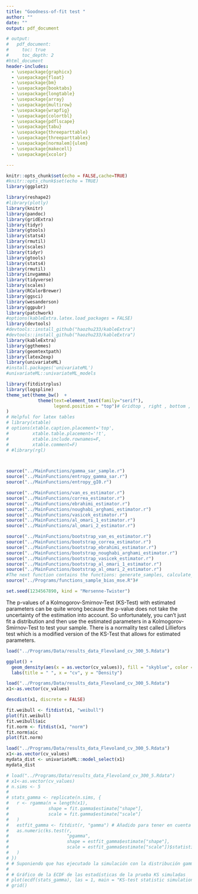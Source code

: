```yaml
---
title: "Goodness-of-fit test "
author: ""
date: ""
output: pdf_document

# output: 
#   pdf_document:
#     toc: true
#     toc_depth: 2
#html_document
header-includes:
  - \usepackage{graphicx}
  - \usepackage{float}
  - \usepackage{bm}
  - \usepackage{booktabs}
  - \usepackage{longtable}
  - \usepackage{array}
  - \usepackage{multirow}
  - \usepackage{wrapfig}
  - \usepackage{colortbl}
  - \usepackage{pdflscape}
  - \usepackage{tabu}
  - \usepackage{threeparttable}
  - \usepackage{threeparttablex}
  - \usepackage[normalem]{ulem}
  - \usepackage{makecell}
  - \usepackage{xcolor}

---
```




```r
knitr::opts_chunk$set(echo = FALSE,cache=TRUE)
#knitr::opts_chunk$set(echo = TRUE)
library(ggplot2)

library(reshape2)
#library(plotly)
library(knitr)
library(pandoc)
library(gridExtra)
library(tidyr)
library(gtools)
library(stats4)
library(rmutil)
library(scales)
library(tidyr)
library(gtools)
library(stats4)
library(rmutil)
library(invgamma)
library(tidyverse)
library(scales)
library(RColorBrewer)
library(ggsci)
library(wesanderson)
library(ggpubr)
library(patchwork)
#options(kableExtra.latex.load_packages = FALSE)
library(devtools)
#devtools::install_github("haozhu233/kableExtra")
#devtools::install_github("haozhu233/kableExtra")
library(kableExtra)
library(ggthemes)
library(geomtextpath)
library(latex2exp)
library(univariateML)
#install.packages('univariateML')
#univariateML::univariateML_models

library(fitdistrplus)
library(logspline)
theme_set(theme_bw()  +
            theme(text=element_text(family="serif"),
                  legend.position = "top")# Gridtop , right , bottom , or left#, panel.grid = element_blank()
)
# Helpful for latex tables
# library(xtable)
# options(xtable.caption.placement='top',
#         xtable.table.placement='!t',
#         xtable.include.rownames=F,
#         xtable.comment=F)
# #library(rgl)



source("../MainFunctions/gamma_sar_sample.r")
source("../MainFunctions/entropy_gamma_sar.r")
source("../MainFunctions/entropy_gI0.r")

source("../MainFunctions/van_es_estimator.r")
source("../MainFunctions/correa_estimator.r")
source("../MainFunctions/ebrahimi_estimator.r")
source("../MainFunctions/noughabi_arghami_estimator.r")
source("../MainFunctions/vasicek_estimator.r")
source("../MainFunctions/al_omari_1_estimator.r")
source("../MainFunctions/al_omari_2_estimator.r")

source("../MainFunctions/bootstrap_van_es_estimator.r")
source("../MainFunctions/bootstrap_correa_estimator.r")
source("../MainFunctions/bootstrap_ebrahimi_estimator.r")
source("../MainFunctions/bootstrap_noughabi_arghami_estimator.r")
source("../MainFunctions/bootstrap_vasicek_estimator.r")
source("../MainFunctions/bootstrap_al_omari_1_estimator.r")
source("../MainFunctions/bootstrap_al_omari_2_estimator.r")
#The next function contains the functions: generate_samples, calculate_bias_mse, generate_plot
source("../Programs/functions_sample_bias_mse.R")# 

set.seed(1234567890, kind = "Mersenne-Twister")

```



The p-values of a Kolmogorov-Smirnov-Test (KS-Test) with estimated parameters can be quite wrong because the p-value does not take the uncertainty of the estimation into account. So unfortunately, you can't just fit a distribution and then use the estimated parameters in a Kolmogorov-Smirnov-Test to test your sample. There is a normality test called Lilliefors test which is a modified version of the KS-Test that allows for estimated parameters.




```r

load("../Programs/Data/results_data_Flevoland_cv_300_5.Rdata")

ggplot() +
  geom_density(aes(x = as.vector(cv_values)), fill = "skyblue", color = "black") +
  labs(title = " ", x = "cv", y = "Density")
```



```r
load("../Programs/Data/results_data_Flevoland_cv_300_5.Rdata")
x1<-as.vector(cv_values)

descdist(x1, discrete = FALSE)

fit.weibull <- fitdist(x1, "weibull")
plot(fit.weibull)
fit.weibull$aic
fit.norm <- fitdist(x1, "norm")
fit.norm$aic
plot(fit.norm)
```

```r
load("../Programs/Data/results_data_Flevoland_cv_300_5.Rdata")
x1<-as.vector(cv_values)
mydata_dist <- univariateML::model_select(x1)
mydata_dist
```



<!-- ```{r} -->
<!-- load("../Programs/Data/results_data_Flevoland_cv_300_5.Rdata") -->
<!-- x1<-as.vector(cv_values) -->
<!-- n.sims <- 100 -->

<!-- stats <- replicate(n.sims, { -->
<!--   r <- rweibull(n = length(x1) -->
<!--                 , shape= fit.weibull$estimate["shape"] -->
<!--                 , scale = fit.weibull$estimate["scale"] -->
<!--   ) -->
<!--   estfit.weibull <- fitdist(r, "weibull") # added to account for the estimated parameters -->
<!--   as.numeric(ks.test(r -->
<!--                      , "pweibull" -->
<!--                      , shape= estfit.weibull$estimate["shape"] -->
<!--                      , scale = estfit.weibull$estimate["scale"])$statistic -->
<!--   ) -->
<!-- }) -->

<!-- plot(ecdf(stats), las = 1, main = "KS-test statistic simulation (CDF)", col = "darkorange", lwd = 1.7) -->
<!-- grid() -->


<!-- ``` -->


```r
# load("../Programs/Data/results_data_Flevoland_cv_300_5.Rdata")
# x1<-as.vector(cv_values)
# n.sims <- 5
# 
# stats_gamma <- replicate(n.sims, {
#   r <- rgamma(n = length(x1),
#               shape = fit.gamma$estimate["shape"],
#               scale = fit.gamma$estimate["scale"]
#   )
#   estfit_gamma <- fitdist(r, "gamma") # Añadido para tener en cuenta los parámetros estimados
#   as.numeric(ks.test(r,
#                      "pgamma",
#                      shape = estfit_gamma$estimate["shape"],
#                      scale = estfit_gamma$estimate["scale"])$statistic
#   )
# })
# # Suponiendo que has ejecutado la simulación con la distribución gamma y guardado los resultados en stats_gamma
# 
# # Gráfico de la ECDF de las estadísticas de la prueba KS simuladas
# plot(ecdf(stats_gamma), las = 1, main = "KS-test statistic simulation (CDF) - Gamma Distribution", col = "darkorange", lwd = 1.7)
# grid()


```


<!-- ```{r} -->
<!-- # Suponiendo que ya has cargado los datos y ajustado la distribución Rayleigh -->
<!-- load("../Programs/Data/results_data_Flevoland_cv_300_5.Rdata") -->
<!-- x1 <- as.vector(cv_values) -->
<!-- n.sims <- 10 -->

<!-- stats_rayleigh <- replicate(n.sims, { -->
<!--   r <- rrayleigh(n = length(x1), -->
<!--                  scale = fit_rayleigh$estimate["scale"] -->
<!--   ) -->
<!--   estfit_rayleigh <- fitdist(r, "rayleigh") # Añadido para tener en cuenta los parámetros estimados -->
<!--   as.numeric(ks.test(r, -->
<!--                      "prayleigh", -->
<!--                      scale = estfit_rayleigh$estimate["scale"] -->
<!--                )$statistic -->
<!--   ) -->
<!-- }) -->

<!-- plot(ecdf(stats_rayleigh), las = 1, main = "KS-test statistic simulation (CDF) - Rayleigh Distribution", col = "darkorange", lwd = 1.7) -->
<!-- grid() -->

<!-- ``` -->



